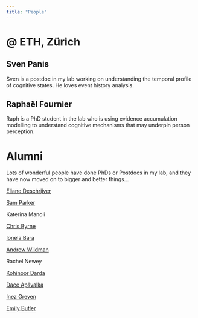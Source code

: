 ```yaml
---
title: "People"
---
```


# \@ ETH, Zürich

## Sven Panis

Sven is a postdoc in my lab working on understanding the temporal profile of cognitive states. He loves event history analysis.

## Raphaël Fournier

Raph is a PhD student in the lab who is using evidence accumulation modelling to understand cognitive mechanisms that may underpin person perception.

# Alumni

Lots of wonderful people have done PhDs or Postdocs in my lab, and they have now moved on to bigger and better things...

[Eliane Deschrijver](https://www.elianedeschrijver.com/)

[Sam Parker](https://orcid.org/0000-0002-4409-9108)

Katerina Manoli

[Chris Byrne](https://www.liverpool.ac.uk/people/christopher-byrne)

[Ionela Bara](https://sbs.ethz.ch/people/postdocs/ionela-bara.html)

[Andrew Wildman](https://uk.linkedin.com/in/andrew-wildman-875a5082)

Rachel Newey

[Kohinoor Darda](https://www.kohinoordarda.com/#home)

[Dace Apšvalka](https://www.mrc-cbu.cam.ac.uk/people/dace.apsvalka/)

[Inez Greven](https://www.researchgate.net/profile/Inez-Greven)

[Emily Butler](https://www.researchgate.net/profile/Emily-Butler-7)
